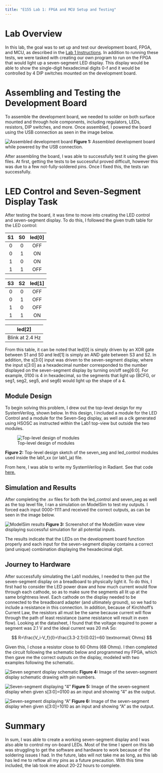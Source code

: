 ```yaml
---
title: "E155 Lab 1: FPGA and MCU Setup and Testing"
---
```


# Lab Overview
In this lab, the goal was to set up and test our development board, FPGA, and MCU, as described in the [Lab 1 Instructions](https://hmc-e155.github.io/lab/lab1/). In addition to running these tests, we were tasked with creating our own program to run on the FPGA that would light up a seven-segment LED display. This display would be able to show the single-digit hexadecimal digits 0-f and it would be controlled by 4 DIP switches mounted on the development board.

# Assembling and Testing the Development Board
To assemble the development board, we needed to solder on both surface mounted and through hole components, including regulators, LEDs, resistors, DIP switches, and more. Once assembled, I powered the board using the USB connection as seen in the image below.

:::{.figure}
![Assembled development board](images/assembled_board.jpg)
**Figure 1:** Assembled development board while powered by the USB connection.
:::

After assembling the board, I was able to successfully test it using the given files. At first, getting the tests to be successful proved difficult, however this was due to a few not-fully-soldered pins. Once I fixed this, the tests ran successfully.

# LED Control and Seven-Segment Display Task
After testing the board, it was time to move into creating the LED control and seven-segment display. To do this, I followed the given truth table for the LED control:

| S1 | S0 | led[0] |
|:--:|:--:|:------:|
| 0  | 0  |   OFF  |
| 0  | 1  |   ON   |
| 1  | 0  |   ON   |
| 1  | 1  |   OFF  |

| S3 | S2 | led[1] |
|:--:|:--:|:------:|
| 0  | 0  |   OFF  |
| 0  | 1  |   OFF  |
| 1  | 0  |   OFF  |
| 1  | 1  |   ON   |

| led[2] |
|:------:|
| Blink at 2.4 Hz |

From this table, it can be noted that led[0] is simply driven by an XOR gate between S1 and S0 and led[1] is simply an AND gate between S3 and S2. In addition, the s[3:0] input was driven to the seven-segment display, where the input s[3:0] as a hexadecimal number corresponded to the number displayed on the seven-segment display by turning on/off seg[6:0]. For example, 0100 is 4 in hexadecimal, so the segments that light up (BCFG, or seg1, seg2, seg5, and seg6) would light up the shape of a 4. 

## Module Design
To begin solving this problem, I drew out the top-level design for my SystemVerilog, shown below. In this design, I included a module for the LED Control and a module for the Seven-Seg display, as well as a clk generated using HSOSC as instructed within the Lab1 top-view but outside the two modules.

:::{.figure}
![Top-level design of modules](images/topdesign.png)
:::
**Figure 2:** Top-level design sketch of the seven_seg and led_control modules used inside the lab1_xx (or lab1_ja) file.

From here, I was able to write my SystemVerilog in Radiant. See that code [here.](https://github.com/Jo90899/e155-lab1/tree/main)

## Simulation and Results
After completing the .sv files for both the led_control and seven_seg as well as the top level file, I ran a simulation on ModelSim to test my outputs. I forced each input 0000-1111 and received the correct outputs, as can be seen in the image below.

:::{.figure}
![ModelSim results](images/testbench.png)
**Figure 3:** Screenshot of the ModelSim wave view displaying successful simulation for all potential inputs.
:::

The results indicate that the LEDs on the development board function properly and each input for the seven-segment display contains a correct (and unique) combination displaying the hexadecimal digit. 

## Journey to Hardware

After successfully simulating the Lab1 modules, I needed to then put the seven-segment display on a breadboard to physically light it. To do this, I first had to consider the LED power draw and how much current would flow through each cathode, so as to make sure the segments all lit up at the same brightness level. Each cathode on the display needed to be connected to the breadboard adapter (and ultimately ground), so we had to include a resistance in this connection. In addition, because of Kirchhoff's Current Law, the resistors all must be the same because current will flow through the path of least resistance (same resistance will result in even flow).
Looking at the datasheet, I found that the voltage required to power a segment was 2.1 V and the ideal current was 20 mA So:

$$
R=\frac{V_i-V_f}{I}=\frac{3.3-2.1}{0.02}=60 \textnormal{ Ohms}
$$

Given this, I chose a resistor close to 60 Ohms (68 Ohms). I then completed the circuit following the schematic below and programmed my FPGA, which then gave me the correct outputs on the display, modeled with two examples following the schematic.

:::{.figure}
![Seven segment display schematic](images/schematic.png)
**Figure 4:** Image of the seven-segment display schematic drawing with pin numbers.
:::

:::{.figure}
![Seven-segment displaying "4"](images/sevenseg4.jpg)
**Figure 5:** Image of the seven-segment display when given s[3:0]=0100 as an input and showing "4" as the output.
:::

:::{.figure}
![Seven-segment displaying "A"](images/sevensegA.jpg)
**Figure 6:** Image of the seven-segment display when given s[3:0]=1010 as an input and showing "A" as the output.
:::

# Summary
In sum, I was able to create a working seven-segment display and I was also able to control my on-board LEDs. Most of the time I spent on this lab was struggling to get the software and hardware to work because of the soldering issues I had. In the future, labs will not take me as long, as this lab has led me to reflow all my pins as a future precaution. With this time included, the lab took me about 20-22 hours to complete.